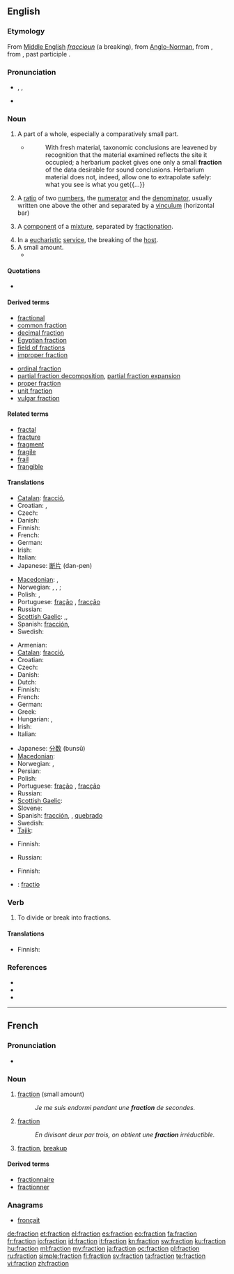 ==English==

===Etymology===
From [[Middle English]] ''[[fraccioun]]'' (a breaking), from [[Anglo-Norman]], from {{etyl|la}} {{term|fractio||a breaking, a breaking into pieces, in {{etyl|ML}}. a fragment, portion}}, from {{term|frangere||to break}}, past participle {{term|fractus}}.

===Pronunciation===
* {{enPR|frăkʹshən}}, {{IPA|/ˈfræk.ʃən/}}, {{SAMPA|/"fr{kS@n/}}
* {{rhymes|ækʃən}}

===Noun===
{{en-noun}}

# A part of a whole, especially a comparatively small part.
#* {{RQ:Schuster Hepaticae V|vii}}
#*: With fresh material, taxonomic conclusions are leavened by recognition that the material examined reflects the site it occupied; a herbarium packet gives one only a small '''fraction''' of the data desirable for sound conclusions.  Herbarium material does not, indeed, allow one to extrapolate safely: what you see is what you get{{...}}
# {{arithmetic}} A [[ratio]] of two [[number]]s, the [[numerator]] and the [[denominator]], usually written one above the other and separated by a [[vinculum]] (horizontal bar) <!--[[rational number]] (a rational number can always be expressed as a fraction, but that does not make it same thing)-->
# {{chemistry}} A [[component]] of a [[mixture]], separated by [[fractionation]].
# In a [[eucharistic]] [[service]], the breaking of the [[host#Noun_3|host]].
# A small amount.
#* {{quote-news
|year=2011
|date=January 29
|author=Chris Bevan
|title=Torquay   0 - 1   Crawley Town
|work=BBC
|url=http://news.bbc.co.uk/sport2/hi/football/fa_cup/9379079.stm
|page=
|passage=After kick-off was delayed because of crowd congestion, Torquay went closest to scoring in a cagey opening 30 minutes, when Danny Stevens saw a fierce shot from the edge of the area swerve a '''fraction''' wide.}}

====Quotations====
* {{seeCites}}

====Derived terms====
{{top2}}
* [[fractional]]
* [[common fraction]]
* [[decimal fraction]]
* [[Egyptian fraction]]
* [[field of fractions]]
* [[improper fraction]]
{{mid2}}
* [[ordinal fraction]]
* [[partial fraction decomposition]], [[partial fraction expansion]]
* [[proper fraction]]
* [[unit fraction]]
* [[vulgar fraction]]
{{bottom}}

====Related terms====
* [[fractal]]
* [[fracture]]
* [[fragment]]
* [[fragile]]
* [[frail]]
* [[frangible]]

====Translations====
{{trans-top|part of a whole}}
* [[Catalan]]: [[fracció]], {{f}}
* Croatian: {{t+|hr|dio|m|alt=dȉo}}, {{t|hr|odsječak|m|alt=òdsječak}}
* Czech: {{t-|cs|zlomek|m}}
* Danish: {{t|da|brøkdel|c}}
* Finnish: {{t-|fi|murto-osa}}
* French: {{t+|fr|fraction|f}}
* German: {{t|de|Bruchteil|m}}
* Irish: {{t|ga|codán|m|xs=Irish}}
* Italian: {{t-|it|frazione|f}}
* Japanese: [[断片]] (dan-pen)
{{trans-mid}}
* [[Macedonian]]: {{t|mk|дел|m|tr=del}},  {{t|mk|делче|n|tr=délče}}
* Norwegian: {{t-|no|andel|m}}, {{t|no|brøkdel|m}}, {{t|no|brøk|m}}; {{t|no|fraksjon|m}}
* Polish: {{t+|pl|ułamek|m}}, {{t+|pl|cząstka|f}}
* Portuguese: {{qualifier|Brazil}} [[fração]] {{f}}, {{qualifier|Portugal}} [[fracção]] {{f}}
* Russian: {{t+|ru|часть|f}}
* [[Scottish Gaelic]]: {{t-|gd|bìdeag|f|xs=Scottish Gaelic}},{{t-|gd|criomag|f|xs=Scottish Gaelic}},{{t-|gd|mìr|m|xs=Scottish Gaelic}}
* Spanish: [[fracción]], {{f}}
* Swedish: {{t|sv|bråkdel|c}}
{{trans-bottom}}

{{trans-top|arithmetic: ratio}}
* Armenian: {{t-|hy|կոտորակ|tr=kotorak}}
* [[Catalan]]: [[fracció]], {{f}}
* Croatian: {{t-|hr|razlomak|m|alt=rázlomak}}
* Czech: {{t-|cs|zlomek|m}}
* Danish: {{t-|da|brøk|c}}
* Dutch: {{t+|nl|breuk|c}}
* Finnish: {{t+|fi|murtoluku}}
* French: {{t+|fr|fraction|f}}
* German: {{t|de|Bruch|m}}
* Greek: {{t+|el|κλάσμα|n|tr=klásma}}
* Hungarian: {{t+|hu|tört}}, {{t+|hu|törtszám}}
* Irish: {{t|ga|codán|m|xs=Irish}}
* Italian: {{t-|it|frazione|f}}
{{trans-mid}}
* Japanese: [[分数]] (bunsū)
* [[Macedonian]]: {{t|mk|дропка|f|tr=drópka}}
* Norwegian: {{t+|no|brøk|m}}, {{t|no|fraksjon|m}}
* Persian: {{t|fa|کسر|xs=Persian}}
* Polish: {{t+|pl|ułamek|m}}
* Portuguese: {{qualifier|Brazil}} [[fração]] {{f}}, {{qualifier|Portugal}} [[fracção]] {{f}}
* Russian: {{t+|ru|дробь|f}}
* [[Scottish Gaelic]]: {{t|gd|bloigh|f}}
* Slovene: {{t+|sl|ulomek|m}}
* Spanish: [[fracción]], {{f}}, [[quebrado]] {{m}}
* Swedish: {{t|sv|bråk|n}}
* [[Tajik]]: {{t|tg|каср|sc=Cyrl|xs=Tajik}}
{{trans-bottom}}

{{trans-top|chemistry: component separated by fractionation}}
* Finnish: {{t-|fi|jae}}
{{trans-mid}}
* Russian: {{t|ru|фракция|f|sc=Cyrl|tr=frákcija}}
{{trans-bottom}}

{{trans-top|eucharistic service: breaking of the host}}
* Finnish: {{t|fi|murtaminen}}
{{trans-mid}}
{{trans-bottom}}

{{checktrans-top}}
* {{ttbc|la}}: [[fractio]]
{{trans-bottom}}

===Verb===
{{en-verb}}

# To divide or break into fractions.

====Translations====
{{trans-top|to divide intio fractions}}
* Finnish: {{t-|fi|fraktioida}}
{{trans-mid}}
{{trans-bottom}}

===References===
* {{R:Dictionary.com|fraction}}
* {{R:American Heritage 2000|fraction}}
* {{R:WordNet 2003|fraction}}

----

==French==

===Pronunciation===
* {{audio|Fr-fraction.ogg|Audio}}

===Noun===
{{fr-noun|f}}

# [[fraction]] (small amount)
#: ''Je me suis endormi pendant une '''fraction''' de secondes.''
# {{mathematics|lang=fr}} [[fraction]]
#: ''En divisant deux par trois, on obtient une '''fraction''' irréductible.''
# [[fraction]], [[breakup]]

====Derived terms====
* [[fractionnaire]]
* [[fractionner]]

===Anagrams===
* [[fronçait#French|fronçait]]

[[de:fraction]]
[[et:fraction]]
[[el:fraction]]
[[es:fraction]]
[[eo:fraction]]
[[fa:fraction]]
[[fr:fraction]]
[[io:fraction]]
[[id:fraction]]
[[it:fraction]]
[[kn:fraction]]
[[sw:fraction]]
[[ku:fraction]]
[[hu:fraction]]
[[ml:fraction]]
[[my:fraction]]
[[ja:fraction]]
[[oc:fraction]]
[[pl:fraction]]
[[ru:fraction]]
[[simple:fraction]]
[[fi:fraction]]
[[sv:fraction]]
[[ta:fraction]]
[[te:fraction]]
[[vi:fraction]]
[[zh:fraction]]